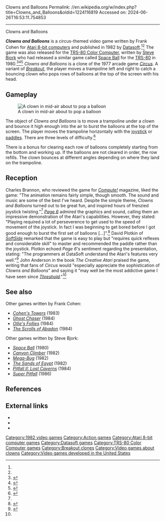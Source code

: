 Clowns and Balloons
Permalink: //en.wikipedia.org/w/index.php?title=Clowns_and_Balloons&oldid=1224116819
Accessed on: 2024-06-26T16:53:11.754853



------
Clowns and Balloons
{{short description|1982 video game}}
{{Infobox video game
| title = Clowns and Balloons
| image = Clowns_and_Baloons_Atari_8_bit_front_cover.jpg
| developer = 
| publisher = [[Datasoft]]
| designer = '''Atari 8-bit'''<br>Frank Cohen<br>'''TRS-80 Color Computer'''<br>Steve Bjork
| platforms = [[Atari 8-bit computers|Atari 8-bit]], [[TRS-80 Color Computer]]
| released = 1982
| genre= [[Action game|Action]]
}}

'''''Clowns and Balloons''''' is a circus-themed video game written by Frank Cohen for [[Atari 8-bit computers]] and published in 1982 by [[Datasoft]].<ref name=giantlist/><ref name=atarimania/> The game was also released for the [[TRS-80 Color Computer]], written by [[Steve Bjork]] who had released a similar game called [[Space Ball]] for the [[TRS-80]] in 1980.<ref>{{Cite magazine |last=Ausburg |first=Cray |date=July 1986 |title=Building an OS-9 Support Network |url=https://archive.org/details/rainbowmagazine-1986-07/page/n87/mode/2up?view=theater |magazine=[[The Rainbow (magazine)|The Rainbow]] |volume=V |issue=12 |page=88 |access-date=June 1, 2023}}</ref><ref>{{Cite magazine |date=August 1985 |title=Radio Shack has the Color Computer Software You Want at New Low Prices! |url=https://archive.org/details/rainbowmagazine-1985-08/page/n183/mode/2up?view=theater |magazine=[[The Rainbow (magazine)|The Rainbow]] |volume=V |issue=1 |page=187 |access-date=March 20, 2024}}</ref><ref>{{cite web |url=https://www.youtube.com/watch?v=QcaVxxMhCHs |title=Space Ball (1980) by Steve Bjork for the Radio Shack TRS-80 Model 1/3|last= |first= |date= 16 March 2024|website= [[YouTube]]|publisher= |access-date= |quote=}}</ref> ''Clowns and Balloons'' is a clone of the 1977 arcade game ''[[Circus (video game)|Circus]]''. A variant of ''[[Breakout (video game)|Breakout]]'', the player moves a trampoline left and right to catch a bouncing clown who pops rows of balloons at the top of the screen with his head.

==Gameplay==
[[Image:Clowns_and_Baloons_Atari_8_bit_screenshot.png|thumb|left|A clown in mid-air about to pop a balloon]]

The object of ''Clowns and Balloons'' is to move a trampoline under a clown and bounce it high enough into the air to burst the balloons at the top of the screen. The player moves the trampoline horizontally with the [[joystick]] or [[Paddle (game controller)|paddles]]. There are three levels of difficulty.<ref name="Creative Atari">{{Cite book |chapter-url=https://archive.org/details/ataribooks-the-creative-atari/page/n187/mode/2up?view=theater |title=The Creative Atari |publisher=Creative Computing Press |year=1983 |isbn=0-916688-34-8 |last=Anderson |first=John |editor-last=Small |editor-first=David |location=Morris Plains, NJ |pages=186–187 |chapter=Part III. Hardware and Software |lccn=82-71997 |editor-last2=Small |editor-first2=Sandy |editor-last3=Blank |editor-first3=George}}</ref>

There is a bonus for clearing each row of balloons completely starting from the bottom and working up. If the balloons are not cleared in order, the row refills. The clown bounces at different angles depending on where they land on the trampoline.

==Reception==
Charles Brannon, who reviewed the game for ''[[Compute!]]'' magazine, liked the game: "The animation remains fairly simple, though smooth. The sound and music are some of the best I've heard. Despite the simple theme, ''Clowns and Balloons'' turned out to be great fun, and inspired hours of frenzied joystick twisting."<ref name=compute/> ''[[Page 6]]'' admired the graphics and sound, calling them an impressive demonstration of the Atari's capabilities. However, they stated: "Playing required a lot of perseverence to get used to the speed of movement of the joystick. In fact I was beginning to get bored before I got good enough to burst the first set of balloons [...]".<ref>{{Cite magazine |date=December 1982 |title=Clows & Balloons |url=https://archive.org/details/Page6-01-Dec82/page/14/mode/2up?view=theater |magazine=[[Page 6]] |issue=1 |page=15 |access-date=June 1, 2023}}</ref> David Plotkin of ''[[SoftSide]]'' remarked that the game is easy to play but "requires quick reflexes and considerable skill" to master and recommended the paddle rather than the joystick. Plotkin echoed ''Page 6''<nowiki/>'s sentiment regarding the presentation, stating: "The programmers at DataSoft understand the Atari's features very well."<ref>{{Cite magazine |last=Plotkin |first=David |date=November 1982 |title=An Atari Christmas |url=https://archive.org/details/softside-magazine-50/page/n91/mode/2up?view=theater |magazine=[[SoftSide]] |issue=35 |pages=90–91 |access-date=June 1, 2023}}</ref> John Anderson in the book ''The Creative Atari'' praised the game, writing that fans of ''Circus'' would "especially appreciate the sophistication of ''Clowns and Balloons''" and saying it "may well be the most addictive game I have seen since ''[[Threshold (video game)|Threshold]]''."<ref name="Creative Atari"/>

==See also==
{{Portal|Video games}}
Other games written by Frank Cohen:
* ''[[Cohen's Towers]]'' (1983)
* ''[[Ghost Chaser]]'' (1984)
* ''[[Ollie's Follies]]'' (1984)
* ''[[The Scrolls of Abadon]]'' (1984)
Other games written by Steve Bjork:
* ''[[Space Ball]]'' (1980)
* ''[[Canyon Climber]]'' (1982)
* ''[[Dung Beetles (video game)|Mega-Bug]]'' (1982)
* ''[[The Sands of Egypt]]'' (1982)
* ''[[Pitfall II: Lost Caverns]]'' (1984)
* ''[[Super Pitfall]]'' (1986)

==References==
{{Reflist|refs=
<ref name=atarimania>{{cite web |title=Clowns and Balloons |url=http://www.atarimania.com/game-atari-400-800-xl-xe-clowns-and-balloons_1099.html |website=Atari Mania}}</ref>
<ref name="giantlist">{{cite web|title=The Giant List of Classic Game Programmers|url=https://dadgum.com/giantlist/|last1=Hague|first1=James}}</ref>
<ref name=compute>{{cite web |title=Compute! ISSUE 29 / OCTOBER 1982 / PAGE 127 |url=https://archive.org/stream/1982-10-compute-magazine/Compute_Issue_029_1982_Oct#page/n129/mode/2up |last1=Brannon |first1=Charles|date=October 1982 }}</ref>
}}

==External links==
*{{MobyGames|id=/clowns-balloons}}
*{{Internet Archive game|id=a8b_Clowns_Balloons_1982_Datasoft_US_a_k_file|platform=Atari 8-bit}}
*{{Internet Archive game|id=coco2cart_Clowns_Balloons_1982_26-3087_Steve_Bjork|platform=TRS-80 Color Computer}}

[[Category:1982 video games]]
[[Category:Action games]]
[[Category:Atari 8-bit computer games]]
[[Category:Datasoft games]]
[[Category:TRS-80 Color Computer games]]
[[Category:Breakout clones]]
[[Category:Video games about clowns]]
[[Category:Video games developed in the United States]]